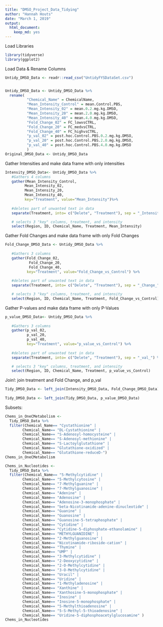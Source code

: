 ```yaml
---
title: "DMSO_Project_Data_Tidying"
author: "Hannah Houts"
date: "March 1, 2019"
output: 
  html_document:
    keep_md: yes
---
```


Load Libraries
```r
library(tidyverse)
library(ggplot2)
```





Load Data & Rename Columns 
```r
Untidy_DMSO_Data <- readr::read_csv("UntidyFYSDataSet.csv")


Untidy_DMSO_Data <- Untidy_DMSO_Data %>%
  rename(
          "Chemical_Name" = ChemicalName,
          "Mean_Intensity_Control" = mean.Control.PBS,
          "Mean_Intensity_02" = mean.0.2.mg.kg.DMSO,
          "Mean_Intensity_20" = mean.2.0.mg.kg.DMSO,
          "Mean_Intensity_40" = mean.4.0.mg.kg.DMSO,
          "Fold_Change_02" = FC_lowvsCTRL,
          "Fold_Change_20" = FC_medvsCTRL,
          "Fold_Change_40" = FC_highvsCTRL,
          "p_val_02" = post.hoc.Control.PBS.0.2.mg.kg.DMSO,
          "p_val_20" = post.hoc.Control.PBS.2.0.mg.kg.DMSO,
          "p_val_40" = post.hoc.Control.PBS.4.0.mg.kg.DMSO
          )
Original_DMSO_Data <- Untidy_DMSO_Data
```





Gather Intensities and make data frame with only intensities
```r
          
Intensity_DMSO_Data<- Untidy_DMSO_Data %>% 
   #Gathers 4 columns 
   gather(Mean_Intensity_Control, 
         Mean_Intensity_02, 
         Mean_Intensity_20, 
         Mean_Intensity_40, 
         key="Treatment", value="Mean_Intensity")%>% 
  
   #deletes part of unwanted text in data
   separate(Treatment, into= c("Delete", "Treatment"), sep = "_Intensity_") %>%   

   # selects 3 "key" columns, treatment, and intensity
   select(Region, ID, Chemical_Name, Treatment, Mean_Intensity)

```





Gather Fold Changes and make data frame with only Fold Changes
```r
          
Fold_Change_DMSO_Data <- Untidy_DMSO_Data %>% 
   
   #Gathers 3 columns 
   gather(Fold_Change_02, 
           Fold_Change_20,
           Fold_Change_40,
          key="Treatment", value="Fold_Change_vs_Control") %>% 
  
   #deletes part of unwanted text in data
   separate(Treatment, into= c("Delete", "Treatment"), sep = "_Change_") %>%   

   # selects 3 "key" columns, treatment, and intensity
   select(Region, ID, Chemical_Name, Treatment, Fold_Change_vs_Control)

```





Gather P-values and make data frame with only P-Values
```r
          
p_value_DMSO_Data<- Untidy_DMSO_Data %>% 
   
   #Gathers 3 columns 
   gather(p_val_02, 
          p_val_20, 
          p_val_40,
          key="Treatment", value="p_value_vs_Control") %>% 
  
   #deletes part of unwanted text in data
   separate(Treatment, into= c("Delete", "Treatment"), sep = "_val_") %>%   

   # selects 3 "key" columns, treatment, and intensity
   select(Region, ID, Chemical_Name, Treatment, p_value_vs_Control)

```


  

  
Join!: join treatment and Fold Change, and p_val
```r

Tidy_DMSO_Data <- left_join(Intensity_DMSO_Data, Fold_Change_DMSO_Data)
            
Tidy_DMSO_Data <- left_join(Tidy_DMSO_Data, p_value_DMSO_Data)


```





Subsets:

```r
Chems_in_OneCMetabolism <- 
  Tidy_DMSO_Data %>% 
  filter(Chemical_Name== "Cystathionine" |
        Chemical_Name== "DL-Cystathionine" |
        Chemical_Name== "S-Adenosyl-homocysteine" |
        Chemical_Name== "S-Adenosyl-methionine" |
        Chemical_Name== "S-Lactoylglutathione" |
        Chemical_Name== "Glutathione-oxidized" |
        Chemical_Name== "Glutathione-reduceD-")
Chems_in_OneCMetabolism
```

```r
Chems_in_Nucleotides <- 
  Tidy_DMSO_Data %>% 
  filter(Chemical_Name== "5-Methylcytidine" |
        Chemical_Name== "5-Methylcytosine" |
        Chemical_Name== "7-Methylguanine" |
        Chemical_Name== "7-Methylguanosine" |
        Chemical_Name== "Adenine" |
        Chemical_Name== "Adenosine" |
        Chemical_Name== "Adenosine-3-monophosphate" |
        Chemical_Name== "beta-Nicotinamide-adenine-dinucleotide" |
        Chemical_Name== "Guanine" |
        Chemical_Name== "Guanosine" |
        Chemical_Name== "Guanosine-5-tetraphosphate" |
        Chemical_Name== "Cytidine" |
        Chemical_Name== "Cytidine-5-diphosphate-ethanolamine" |
        Chemical_Name== "METHYLGUANIDINE" |
        Chemical_Name== "2-Methylguanosine" |
        Chemical_Name== "Nicotinamide-riboside-cation" |
        Chemical_Name== "Thymine" |
        Chemical_Name== "UMP" |
        Chemical_Name== "3-Methylcytidine" |
        Chemical_Name== "2-Deoxycytidine" |
        Chemical_Name== "2-O-Methylcytidine" |
        Chemical_Name== "3-O-Methylcytidine" |
        Chemical_Name== "Uracil" |
        Chemical_Name== "Uridine" |
        Chemical_Name== "1-Methyladenosine" |
        Chemical_Name== "Xanthine" |
        Chemical_Name== "Xanthosine-5-monophosphate" |
        Chemical_Name== "Inosine" |
        Chemical_Name== "Inosine-5-monophosphate" |
        Chemical_Name== "5-Methylthioadenosine" |
        Chemical_Name== "5-S-Methyl-5-thioadenosine" |
        Chemical_Name== "Uridine-5-diphosphoacetylglucosamine" )
Chems_in_Nucleotides
```



